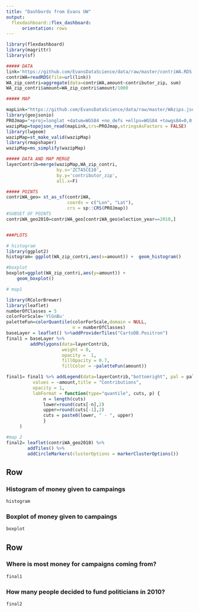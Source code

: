 ```yaml
---
title: "Dashbords from Evans UW"
output: 
  flexdashboard::flex_dashboard:
      orientation: rows
---
```


```r
library(flexdashboard)
library(magrittr)
library(sf)

##### DATA
link='https://github.com/EvansDataScience/data/raw/master/contriWA.RDS'
contriWA=readRDS(file=url(link))
WA_zip_contri=aggregate(data=contriWA,amount~contributor_zip, sum)
WA_zip_contri$amount=WA_zip_contri$amount/1000

##### MAP

mapLink="https://github.com/EvansDataScience/data/raw/master/WAzips.json"
library(geojsonio)
PROJmap="+proj=longlat +datum=WGS84 +no_defs +ellps=WGS84 +towgs84=0,0,0"
wazipMap=topojson_read(mapLink,crs=PROJmap,stringsAsFactors = FALSE)
library(lwgeom)
wazipMap=st_make_valid(wazipMap)
library(rmapshaper)
wazipMap=ms_simplify(wazipMap)

##### DATA AND MAP MERGE
layerContrib=merge(wazipMap,WA_zip_contri, 
                   by.x='ZCTA5CE10', 
                   by.y='contributor_zip',
                   all.x=F) 

##### POINTS
contriWA_geo= st_as_sf(contriWA, 
                       coords = c("Lon", "Lat"),
                       crs = sp::CRS(PROJmap))
#SUBSET OF POINTS
contriWA_geo2010=contriWA_geo[contriWA_geo$election_year==2010,]


###PLOTS

# histogram
library(ggplot2)
histogram= ggplot(WA_zip_contri,aes(x=amount)) +  geom_histogram()

#boxplot
boxplot=ggplot(WA_zip_contri,aes(y=amount)) +
    geom_boxplot()

# map1

library(RColorBrewer)
library(leaflet)
numberOfClasses = 5
colorForScale='YlGnBu'
paletteFun=colorQuantile(colorForScale,domain = NULL,
                         n = numberOfClasses)
baseLayer = leaflet() %>%addProviderTiles("CartoDB.Positron")
final1 = baseLayer %>%
         addPolygons(data=layerContrib,
                     weight = 0, 
                     opacity =  1,
                     fillOpacity = 0.7, 
                     fillColor = ~paletteFun(amount))

final1= final1 %>% addLegend(data=layerContrib,"bottomright", pal = paletteFun, 
          values = ~amount,title = "Contributions",
          opacity = 1,
          labFormat = function(type="quantile", cuts, p) {
              n = length(cuts) 
              lower=round(cuts[-n],2)
              upper=round(cuts[-1],2)
              cuts = paste0(lower, " - ", upper) 
              }
     )

#map 2
final2= leaflet(contriWA_geo2010) %>% 
        addTiles() %>%
        addCircleMarkers(clusterOptions = markerClusterOptions())

```

## Row


### Histogram of money given to campaings

```r
histogram
```

### Boxplot of money given to campaings

```r

boxplot

```

## Row

### Where is most money for campaigns coming from?

```r

final1
```


### How many people decided to fund politicians in 2010?

```r
final2
```

